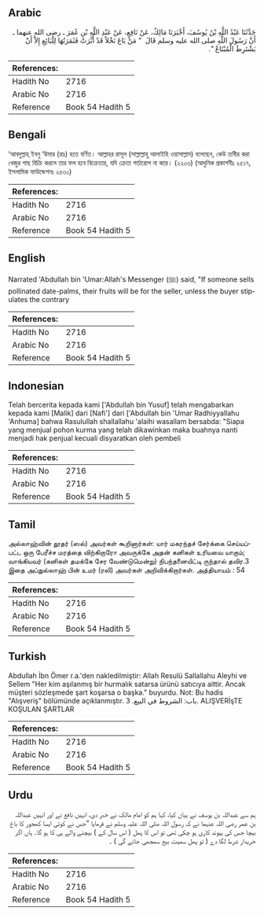 ## Arabic


<div dir="rtl" lang="ar" style={{fontSize:'larger',backgroundColor:'#f8f9fa',padding:20}}>
حَدَّثَنَا عَبْدُ اللَّهِ بْنُ يُوسُفَ، أَخْبَرَنَا مَالِكٌ، عَنْ نَافِعٍ، عَنْ عَبْدِ اللَّهِ بْنِ عُمَرَ ـ رضى الله عنهما ـ أَنَّ رَسُولَ اللَّهِ صلى الله عليه وسلم قَالَ ‏ "‏ مَنْ بَاعَ نَخْلاً قَدْ أُبِّرَتْ فَثَمَرَتُهَا لِلْبَائِعِ إِلاَّ أَنْ يَشْتَرِطَ الْمُبْتَاعُ ‏"‏‏.‏
</div>
<div style={{backgroundColor:'#f8f9fa',padding:20, marginBottom: 10}}><table> <thead> <tr> <th>References:</th> <th></th> </tr> </thead> <tbody><tr><td>Hadith No</td><td>2716</td></tr><tr><td>Arabic No</td><td>2716</td></tr><tr><td>Reference</td><td>Book 54 Hadith 5</td></tr></tbody></table></div>

## Bengali


<div dir="ltr" lang="bn" style={{fontSize:'larger',backgroundColor:'#f8f9fa',padding:20}}>
‘আবদুল্লাহ্ ইবনু ‘উমার (রাঃ) হতে বর্ণিত। আল্লাহর রাসূল (সাল্লাল্লাহু আলাইহি ওয়াসাল্লাম) বলেছেন, কেউ তাবীর করা খেজুর গাছ বিক্রি করলে তার ফল হবে বিক্রেতার, যদি ক্রেতা শর্তারোপ না করে। (২২০৩) (আধুনিক প্রকাশনীঃ ২৫১৭, ইসলামিক ফাউন্ডেশনঃ ২৫৩০)
</div>
<div style={{backgroundColor:'#f8f9fa',padding:20, marginBottom: 10}}><table> <thead> <tr> <th>References:</th> <th></th> </tr> </thead> <tbody><tr><td>Hadith No</td><td>2716</td></tr><tr><td>Arabic No</td><td>2716</td></tr><tr><td>Reference</td><td>Book 54 Hadith 5</td></tr></tbody></table></div>

## English


<div dir="ltr" lang="en" style={{fontSize:'larger',backgroundColor:'#f8f9fa',padding:20}}>
Narrated 'Abdullah bin 'Umar:Allah's Messenger (ﷺ) said, "If someone sells pollinated date-palms, their fruits will be for the seller, unless the buyer stipulates the contrary
</div>
<div style={{backgroundColor:'#f8f9fa',padding:20, marginBottom: 10}}><table> <thead> <tr> <th>References:</th> <th></th> </tr> </thead> <tbody><tr><td>Hadith No</td><td>2716</td></tr><tr><td>Arabic No</td><td>2716</td></tr><tr><td>Reference</td><td>Book 54 Hadith 5</td></tr></tbody></table></div>

## Indonesian


<div dir="ltr" lang="id" style={{fontSize:'larger',backgroundColor:'#f8f9fa',padding:20}}>
Telah bercerita kepada kami ['Abdullah bin Yusuf] telah mengabarkan kepada kami [Malik] dari [Nafi'] dari ['Abdullah bin 'Umar Radhiyyallahu 'Anhuma] bahwa Rasulullah shallallahu 'alaihi wasallam bersabda: "Siapa yang menjual pohon kurma yang telah dikawinkan maka buahnya nanti menjadi hak penjual kecuali disyaratkan oleh pembeli
</div>
<div style={{backgroundColor:'#f8f9fa',padding:20, marginBottom: 10}}><table> <thead> <tr> <th>References:</th> <th></th> </tr> </thead> <tbody><tr><td>Hadith No</td><td>2716</td></tr><tr><td>Arabic No</td><td>2716</td></tr><tr><td>Reference</td><td>Book 54 Hadith 5</td></tr></tbody></table></div>

## Tamil


<div dir="ltr" lang="ta" style={{fontSize:'larger',backgroundColor:'#f8f9fa',padding:20}}>
அல்லாஹ்வின் தூதர் (ஸல்) அவர்கள் கூறினார்கள்: யார் மகரந்தச் சேர்க்கை செய்யப்பட்ட ஒரு பேரீச்ச மரத்தை விற்கிறாரோ அவருக்கே அதன் கனிகள் உரியவை யாகும்; வாங்கியவர் (கனிகள் தமக்கே சேர வேண்டுமென்று) நிபந்தனையிட்டி ருந்தால் தவிர.3 இதை அப்துல்லாஹ் பின் உமர் (ரலி) அவர்கள் அறிவிக்கிறார்கள். அத்தியாயம் : 54
</div>
<div style={{backgroundColor:'#f8f9fa',padding:20, marginBottom: 10}}><table> <thead> <tr> <th>References:</th> <th></th> </tr> </thead> <tbody><tr><td>Hadith No</td><td>2716</td></tr><tr><td>Arabic No</td><td>2716</td></tr><tr><td>Reference</td><td>Book 54 Hadith 5</td></tr></tbody></table></div>

## Turkish


<div dir="ltr" lang="tr" style={{fontSize:'larger',backgroundColor:'#f8f9fa',padding:20}}>
Abdullah İbn Ömer r.a.'den nakledilmiştir: Allah Resulü Sallallahu Aleyhi ve Sellem "Her kim aşılanmış bir hurmalık satarsa ürünü satıcıya aittir. Ancak müşteri sözleşmede şart koşarsa o başka." buyurdu. Not: Bu hadis "Alışveriş" bölümünde açıklanmıştır. باب: الشروط في البيع. 3. ALIŞVERİşTE KOŞULAN ŞARTLAR
</div>
<div style={{backgroundColor:'#f8f9fa',padding:20, marginBottom: 10}}><table> <thead> <tr> <th>References:</th> <th></th> </tr> </thead> <tbody><tr><td>Hadith No</td><td>2716</td></tr><tr><td>Arabic No</td><td>2716</td></tr><tr><td>Reference</td><td>Book 54 Hadith 5</td></tr></tbody></table></div>

## Urdu


<div dir="rtl" lang="ur" style={{fontSize:'larger',backgroundColor:'#f8f9fa',padding:20}}>
ہم سے عبداللہ بن یوسف نے بیان کیا، کہا ہم کو امام مالک نے خبر دی، انہیں نافع نے اور انہیں عبداللہ بن عمر رضی اللہ عنہما نے کہ رسول اللہ صلی اللہ علیہ وسلم نے فرمایا ”جس نے کوئی ایسا کھجور کا باغ بیچا جس کی پیوند کاری ہو چکی تھی تو اس کا پھل ( اس سال کے ) بیچنے والے ہی کا ہو گا۔ ہاں اگر خریدار شرط لگا دے ( تو پھل سمیت بیع سمجھی جائے گی ) ۔
</div>
<div style={{backgroundColor:'#f8f9fa',padding:20, marginBottom: 10}}><table> <thead> <tr> <th>References:</th> <th></th> </tr> </thead> <tbody><tr><td>Hadith No</td><td>2716</td></tr><tr><td>Arabic No</td><td>2716</td></tr><tr><td>Reference</td><td>Book 54 Hadith 5</td></tr></tbody></table></div>